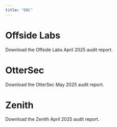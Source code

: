 ```yaml
---
title: "DBC"
---
```


# Offside Labs

<CardGroup cols={1}>
  <Card title="Download Offside Labs Audit [April 2025]" icon="file-pdf" iconType="solid" href="https://github.com/MeteoraAg/audits/blob/main/dbc/offside-labs-dbc-audit-apr-2025.pdf">
    Download the Offside Labs April 2025 audit report.
  </Card>
</CardGroup>

# OtterSec

<CardGroup cols={1}>
  <Card title="Download OtterSec Audit [May 2025]" icon="file-pdf" iconType="solid" href="https://github.com/MeteoraAg/audits/blob/main/dbc/ottersec-dbc-audit-may-2025.pdf">
    Download the OtterSec May 2025 audit report.
  </Card>
</CardGroup>

# Zenith

<CardGroup cols={1}>
  <Card title="Download Zenith Audit [April 2025]" icon="file-pdf" iconType="solid" href="https://github.com/MeteoraAg/audits/blob/main/dbc/zenith-dbc-audit-apr-2025.pdf">
    Download the Zenith April 2025 audit report.
  </Card>
</CardGroup>
